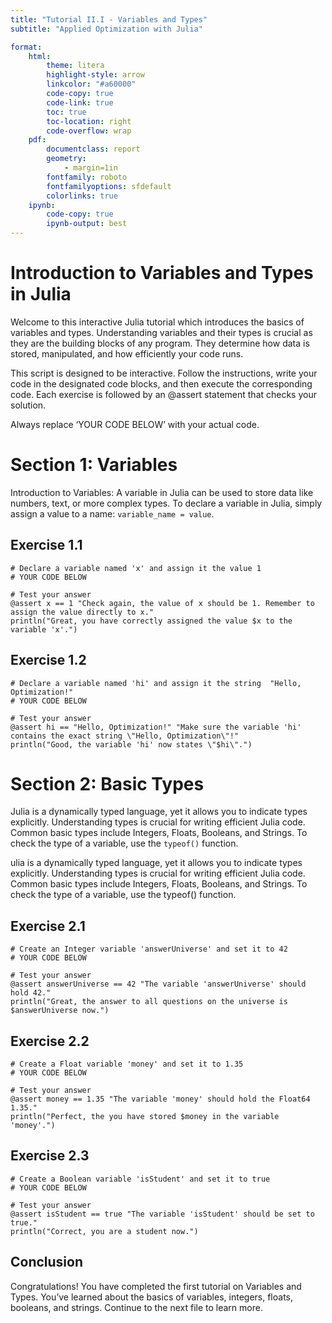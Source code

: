 ```yaml
---
title: "Tutorial II.I - Variables and Types"
subtitle: "Applied Optimization with Julia"

format:
    html:
        theme: litera
        highlight-style: arrow
        linkcolor: "#a60000"
        code-copy: true
        code-link: true
        toc: true
        toc-location: right
        code-overflow: wrap
    pdf: 
        documentclass: report
        geometry:
            - margin=1in
        fontfamily: roboto
        fontfamilyoptions: sfdefault
        colorlinks: true
    ipynb: 
        code-copy: true
        ipynb-output: best
---
```


# Introduction to Variables and Types in Julia

Welcome to this interactive Julia tutorial which introduces the basics of 
variables and types. Understanding variables and their types is crucial as they 
are the building blocks of any program. They determine how data is stored, 
manipulated, and how efficiently your code runs.

This script is designed to be interactive. Follow the instructions, write your 
code in the designated code blocks, and then execute the corresponding code. 
Each exercise is followed by an @assert statement that checks your solution.

:::{.callout-note}
Always replace 'YOUR CODE BELOW' with your actual code.
:::

# Section 1: Variables

Introduction to Variables: A variable in Julia can be used to store data like numbers, text, or more complex types. To declare a variable in Julia, simply assign a value to a name: `variable_name = value`.

## Exercise 1.1
```.julia
# Declare a variable named 'x' and assign it the value 1
# YOUR CODE BELOW

# Test your answer
@assert x == 1 "Check again, the value of x should be 1. Remember to assign the value directly to x."
println("Great, you have correctly assigned the value $x to the variable 'x'.")
```

## Exercise 1.2
```.julia
# Declare a variable named 'hi' and assign it the string  "Hello, Optimization!"
# YOUR CODE BELOW

# Test your answer
@assert hi == "Hello, Optimization!" "Make sure the variable 'hi' contains the exact string \"Hello, Optimization\"!"
println("Good, the variable 'hi' now states \"$hi\".")
```

# Section 2: Basic Types

Julia is a dynamically typed language, yet it allows you to indicate types explicitly. Understanding types is crucial for writing efficient Julia code. Common basic types include Integers, Floats, Booleans, and Strings. To check the type of a variable, use the `typeof()` function.

ulia is a dynamically typed language, yet it allows you to indicate types explicitly. Understanding types is crucial for writing efficient Julia code. Common basic types include Integers, Floats, Booleans, and Strings. To check the type of a variable, use the typeof() function.

## Exercise 2.1
```.julia
# Create an Integer variable 'answerUniverse' and set it to 42
# YOUR CODE BELOW

# Test your answer
@assert answerUniverse == 42 "The variable 'answerUniverse' should hold 42."
println("Great, the answer to all questions on the universe is $answerUniverse now.")
```

## Exercise 2.2
```.julia
# Create a Float variable 'money' and set it to 1.35
# YOUR CODE BELOW

# Test your answer
@assert money == 1.35 "The variable 'money' should hold the Float64 1.35."
println("Perfect, the you have stored $money in the variable 'money'.")
```

## Exercise 2.3
```.julia
# Create a Boolean variable 'isStudent' and set it to true
# YOUR CODE BELOW

# Test your answer
@assert isStudent == true "The variable 'isStudent' should be set to true."
println("Correct, you are a student now.")
```

## Conclusion

Congratulations! You have completed the first tutorial on Variables and Types. You've learned about the basics of variables, integers, floats, booleans, and strings. Continue to the next file to learn more.